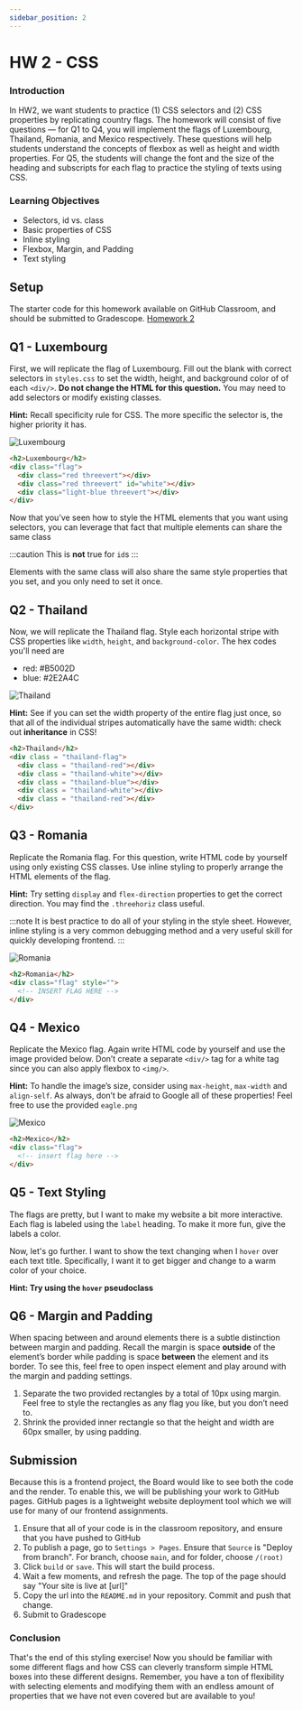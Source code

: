 ```yaml
---
sidebar_position: 2
---
```


# HW 2 - CSS

### Introduction

In HW2, we want students to practice (1) CSS selectors and (2) CSS properties by replicating country flags. 
The homework will consist of five questions — for Q1 to Q4, 
you will implement the flags of Luxembourg, Thailand, Romania, and Mexico respectively. 
These questions will help students understand the concepts of flexbox as well as height and width properties. 
For Q5, the students will change the font and the size of the heading and subscripts 
for each flag to practice the styling of texts using CSS.

### Learning Objectives

- Selectors, id vs. class
- Basic properties of CSS
- Inline styling
- Flexbox, Margin, and Padding
- Text styling

## Setup
The starter code for this homework available on GitHub Classroom, and should be submitted
to Gradescope. 
[Homework 2](https://classroom.github.com/a/e6updbaN)

## Q1 - Luxembourg

First, we will replicate the flag of Luxembourg. 
Fill out the blank with correct selectors in `styles.css` to set the width, height, and background color of
of each `<div/>`. 
**Do not change the HTML for this question.**
You may need to add selectors or modify existing classes.

**Hint:** Recall specificity rule for CSS. The more specific the selector is, the higher priority it has.

![Luxembourg](../assets/Assignment2/Luxembourg.png)

```html
<h2>Luxembourg</h2>
<div class="flag">
  <div class="red threevert"></div>
  <div class="red threevert" id="white"></div>
  <div class="light-blue threevert"></div>
</div>
```

Now that you’ve seen how to style the HTML elements that you want using selectors, 
you can leverage that fact that multiple elements can share the same class 

:::caution
This is **not** true for `id`s
::: 

Elements with the same class will also share the same style properties that you set, and you only need to set it once.

## Q2 - Thailand

Now, we will replicate the Thailand flag. 
Style each horizontal stripe with CSS properties like `width`, `height`, and `background-color`. 
The hex codes you'll need are

- red: #B5002D
- blue: #2E2A4C

![Thailand](../assets/Assignment2/Thailand.png)

**Hint:** See if you can set the width property of the entire flag just once, so that all of the individual stripes automatically have the same width: check out **inheritance** in CSS!

```html
<h2>Thailand</h2>
<div class = "thailand-flag"> 
  <div class = "thailand-red"></div>
  <div class = "thailand-white"></div>
  <div class = "thailand-blue"></div>
  <div class = "thailand-white"></div>
  <div class = "thailand-red"></div>
</div>
```

## Q3 - Romania


Replicate the Romania flag. 
For this question, write HTML code by yourself using only existing CSS classes.
Use inline styling to properly arrange the HTML elements of the flag.

**Hint:** Try setting `display` and `flex-direction` properties to get the correct direction. 
You may find the `.threehoriz` class useful.

:::note
It is best practice to do all of your styling in the style sheet. 
However, inline styling is a very common debugging method and a very useful skill for quickly developing frontend.
:::

![Romania](../assets/Assignment2/Romania.png)

```html
<h2>Romania</h2>
<div class="flag" style="">
  <!-- INSERT FLAG HERE -->
</div>
```

## Q4 - Mexico

Replicate the Mexico flag. Again write HTML code by yourself and use the image provided below. 
Don’t create a separate `<div/>` tag for a white tag since you can also apply flexbox to `<img/>`.

**Hint:** To handle the image’s size, consider using `max-height`, `max-width` and `align-self`. 
As always, don’t be afraid to Google all of these properties! Feel free to use the provided `eagle.png`

![Mexico](../assets/Assignment2/Mexico.png)

```html
<h2>Mexico</h2>
<div class="flag">
  <!-- insert flag here -->
</div>
```

## Q5 - Text Styling

The flags are pretty, but I want to make my website a bit more interactive. Each flag is labeled using the `label` heading.
To make it more fun, give the labels a color.

Now, let's go further. I want to show the text changing when I `hover` over each text title. Specifically, I want it to 
get bigger and change to a warm color of your choice. 

**Hint: Try using the `hover` pseudoclass**

## Q6 - Margin and Padding

When spacing between and around elements there is a subtle distinction between margin and padding. 
Recall the margin is space **outside** of the element’s border while padding is space **between** the element and its border.
To see this, feel free to open inspect element and play around with the margin and padding settings.

1. Separate the two provided rectangles by a total of 10px using margin. Feel free to style the rectangles as any flag you like, but you don’t need to.
2. Shrink the provided inner rectangle so that the height and width are 60px smaller, by using padding.

## Submission

Because this is a frontend project, the Board would like to see both the code and the render. 
To enable this, we will be publishing your work to GitHub pages. GitHub pages is a lightweight website deployment
tool which we will use for many of our frontend assignments. 

1. Ensure that all of your code is in the classroom repository, and ensure that you have pushed to GitHub
2. To publish a page, go to `Settings > Pages`. Ensure that `Source` is "Deploy from branch". For branch, choose `main`, and for folder, choose `/(root)`
3. Click `build` or `save`. This will start the build process. 
4. Wait a few moments, and refresh the page. The top of the page should say "Your site is live at [url]"
5. Copy the url into the `README.md` in your repository. Commit and push that change.
6. Submit to Gradescope

### Conclusion

That's the end of this styling exercise! 
Now you should be familiar with some different flags 
and how CSS can cleverly transform simple HTML boxes into these different designs. 
Remember, you have a ton of flexibility with selecting elements 
and modifying them with an endless amount of properties that we have not even covered but are available to you!
